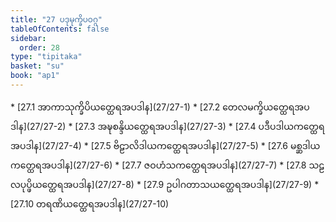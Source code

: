 ```yaml
---
title: "27 ပဒုမုက္ခိပဝဂ္ဂ"
tableOfContents: false
sidebar:
  order: 28
type: "tipitaka"
basket: "su"
book: "ap1"
---
```



<DynamicBreadcrumb />



<TableOfContents book="ap1" section="27">
* [27.1 အာကာသုက္ခိပိယတ္ထေရအပဒါန](27/27-1)
* [27.2 တေလမက္ခိယတ္ထေရအပဒါန](27/27-2)
* [27.3 အဍ္ဎစန္ဒိယတ္ထေရအပဒါန](27/27-3)
* [27.4 ပဒီပဒါယကတ္ထေရအပဒါန](27/27-4)
* [27.5 ဗိဠာလိဒါယကတ္ထေရအပဒါန](27/27-5)
* [27.6 မစ္ဆဒါယကတ္ထေရအပဒါန](27/27-6)
* [27.7 ဇဝဟံသကတ္ထေရအပဒါန](27/27-7)
* [27.8 သဠလပုပ္ဖိယတ္ထေရအပဒါန](27/27-8)
* [27.9 ဥပါဂတာသယတ္ထေရအပဒါန](27/27-9)
* [27.10 တရဏိယတ္ထေရအပဒါန](27/27-10)
</TableOfContents>